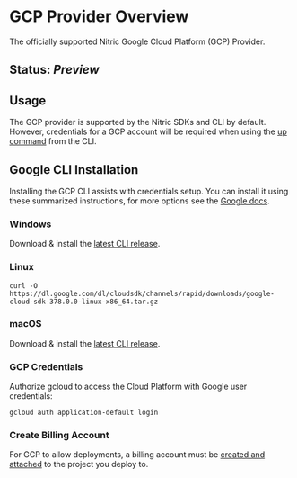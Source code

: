 
# GCP Provider Overview

The officially supported Nitric Google Cloud Platform (GCP) Provider.

## Status: _Preview_

## Usage

The GCP provider is supported by the Nitric SDKs and CLI by default. However, credentials for a GCP account will be required when using the [up command](/docs/reference/cli) from the CLI.

## Google CLI Installation

Installing the GCP CLI assists with credentials setup. You can install it using these summarized instructions, for more options see the [Google docs](https://cloud.google.com/sdk/docs/install).

### Windows

Download & install the [latest CLI release](https://cloud.google.com/sdk/docs/install#windows).

### Linux

```
curl -O https://dl.google.com/dl/cloudsdk/channels/rapid/downloads/google-cloud-sdk-378.0.0-linux-x86_64.tar.gz
```

### macOS

Download & install the [latest CLI release](https://cloud.google.com/sdk/docs/install#mac).

### GCP Credentials

Authorize gcloud to access the Cloud Platform with Google user credentials:

```
gcloud auth application-default login
```

### Create Billing Account

For GCP to allow deployments, a billing account must be [created and attached](https://console.cloud.google.com/billing) to the project you deploy to.
